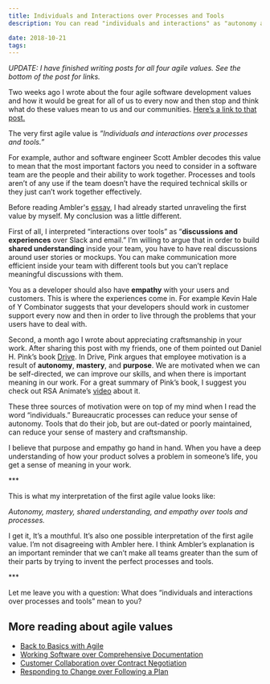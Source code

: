 ```yaml
---
title: Individuals and Interactions over Processes and Tools
description: You can read "individuals and interactions" as "autonomy and empathy"

date: 2018-10-21
tags:
---
```


_UPDATE: I have finished writing posts for all four agile values. See the bottom of the post for links._

Two weeks ago I wrote about the four agile software development values and how it would be great for all of us to every now and then stop and think what do these values mean to us and our communities. [Here’s a link to that post.](http://www.flashover.blog/posts/back-to-basics-with-agile/)

The very first agile value is _”Individuals and interactions over processes and tools.”_

For example, author and software engineer Scott Ambler decodes this value to mean that the most important factors you need to consider in a software team are the people and their ability to work together. Processes and tools aren’t of any use if the team doesn’t have the required technical skills or they just can’t work together effectively.

Before reading Ambler's [essay](http://www.ambysoft.com/essays/agileManifesto.html), I had already started unraveling the first value by myself. My conclusion was a little different.

First of all, I interpreted “interactions over tools” as “**discussions and experiences** over Slack and email.” I’m willing to argue that in order to build **shared understanding** inside your team, you have to have real discussions around user stories or mockups. You can make communication more efficient inside your team with different tools but you can’t replace meaningful discussions with them.

You as a developer should also have **empathy** with your users and customers. This is where the experiences come in. For example Kevin Hale of Y Combinator suggests that your developers should work in customer support every now and then in order to live through the problems that your users have to deal with.

Second, a month ago I wrote about appreciating craftsmanship in your work. After sharing this post with my friends, one of them pointed out Daniel H. Pink’s book [Drive](https://www.amazon.com/Drive-Surprising-Truth-About-Motivates/dp/1594484805). In Drive, Pink argues that employee motivation is a result of **autonomy**, **mastery**, and **purpose**. We are motivated when we can be self-directed, we can improve our skills, and when there is important meaning in our work. For a great summary of Pink’s book, I suggest you check out RSA Animate’s [video](https://www.thersa.org/discover/videos/rsa-animate/2010/04/rsa-animate---drive) about it.

These three sources of motivation were on top of my mind when I read the word “individuals.” Bureaucratic processes can reduce your sense of autonomy. Tools that do their job, but are out-dated or poorly maintained, can reduce your sense of mastery and craftsmanship.

I believe that purpose and empathy go hand in hand. When you have a deep understanding of how your product solves a problem in someone’s life, you get a sense of meaning in your work.

\*\*\*

This is what my interpretation of the first agile value looks like:

_Autonomy, mastery, shared understanding, and empathy over tools and processes._

I get it, It’s a mouthful. It’s also one possible interpretation of the first agile value. I’m not disagreeing with Ambler here. I think Ambler’s explanation is an important reminder that we can’t make all teams greater than the sum of their parts by trying to invent the perfect processes and tools.

\*\*\*

Let me leave you with a question: What does “individuals and interactions over processes and tools” mean to you?

## More reading about agile values

- [Back to Basics with Agile](/posts/back-to-basics-with-agile/)
- [Working Software over Comprehensive Documentation](/posts/working-software-over-comprehensive-documentation/)
- [Customer Collaboration over Contract Negotiation](/posts/customer-collaboration-over-contract-negotiation/)
- [Responding to Change over Following a Plan](/posts/responding-to-change-over-following-a-plan/)
